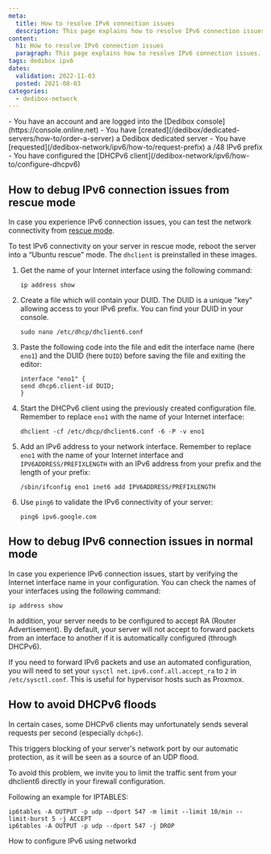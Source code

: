 ```yaml
---
meta:
  title: How to resolve IPv6 connection issues
  description: This page explains how to resolve IPv6 connection issues.
content:
  h1: How to resolve IPv6 connection issues
  paragraph: This page explains how to resolve IPv6 connection issues.
tags: dedibox ipv6 
dates:
  validation: 2022-11-03
  posted: 2021-08-03
categories:
  - dedibox-network
---
```


<Message type="requirement">
  - You have an account and are logged into the [Dedibox console](https://console.online.net)
  - You have [created](/dedibox/dedicated-servers/how-to/order-a-server) a Dedibox dedicated server
  - You have [requested](/dedibox-network/ipv6/how-to/request-prefix) a /48 IPv6 prefix
  - You have configured the [DHCPv6 client](/dedibox-network/ipv6/how-to/configure-dhcpv6)
</Message>


## How to debug IPv6 connection issues from rescue mode

In case you experience IPv6 connection issues, you can test the network connectivity from [rescue mode](/dedibox/dedicated-servers/how-to/use-rescue-mode/).

To test IPv6 connectivity on your server in rescue mode, reboot the server into a “Ubuntu rescue” mode. The `dhclient` is preinstalled in these images.

1. Get the name of your Internet interface using the following command: 
    ```
    ip address show
    ```
2. Create a file which will contain your DUID. The DUID is a unique "key" allowing access to your IPv6 prefix. You can find your DUID in your console.
    ```
    sudo nano /etc/dhcp/dhclient6.conf
    ```
3. Paste the following code into the file and edit the interface name (here `eno1`) and the DUID (here `DUID`) before saving the file and exiting the editor:
    ```
    interface "eno1" {
    send dhcp6.client-id DUID;
    }
    ```
4. Start the DHCPv6 client using the previously created configuration file. Remember to replace `eno1` with the name of your Internet interface:
    ```
    dhclient -cf /etc/dhcp/dhclient6.conf -6 -P -v eno1 
    ```
5. Add an IPv6 address to your network interface. Remember to replace `eno1` with the name of your Internet interface and `IPV6ADDRESS/PREFIXLENGTH` with an IPv6 address from your prefix and the length of your prefix:
    ```
    /sbin/ifconfig eno1 inet6 add IPV6ADDRESS/PREFIXLENGTH
    ```
6. Use `ping6` to validate the IPv6 connectivity of your server:
    ```
    ping6 ipv6.google.com
    ```

## How to debug IPv6 connection issues in normal mode

In case you experience IPv6 connection issues, start by verifying the Internet interface name in your configuration. You can check the names of your interfaces using the following command:

```
ip address show
```

In addition, your server needs to be configured to accept RA (Router Advertisement).
By default, your server will not accept to forward packets from an interface to another if it is automatically configured (through DHCPv6).

If you need to forward IPv6 packets and use an automated configuration, you will need to set your `sysctl net.ipv6.conf.all.accept_ra` to `2` in `/etc/sysctl.conf`.
This is useful for hypervisor hosts such as Proxmox.

## How to avoid DHCPv6 floods 

In certain cases, some DHCPv6 clients may unfortunately sends several requests per second (especially `dchp6c`).

This triggers blocking of your server's network port by our automatic protection, as it will be seen as a source of an UDP flood.

To avoid this problem, we invite you to limit the traffic sent from your dhclient6 directly in your firewall configuration.

Following an example for IPTABLES:

```
ip6tables -A OUTPUT -p udp --dport 547 -m limit --limit 10/min --limit-burst 5 -j ACCEPT
ip6tables -A OUTPUT -p udp --dport 547 -j DROP
```


<Navigation title="See Also">
  <PreviousButton to="/dedibox-network/ipv6/how-to/configure-ipv6-networkd/">How to configure IPv6 using networkd</PreviousButton>
</Navigation>
